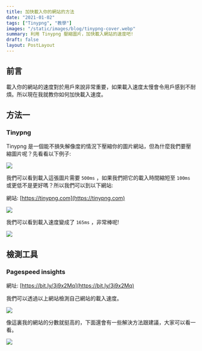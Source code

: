 ```yaml
---
title: 加快載入你的網站的方法
date: "2021-01-02"
tags: ["Tinypng", "教學"]
images: "/static/images/blog/tinypng-cover.webp"
summary: 利用 Tinypng 壓縮圖片，加快載入網站的速度吧!
draft: false
layout: PostLayout
---
```


## 前言

載入你的網站的速度對於用戶來說非常重要，如果載入速度太慢會令用戶感到不耐煩。所以現在我就教你如何加快載入速度。

## 方法一

### Tinypng

Tinypng 是一個能不損失解像度的情況下壓縮你的圖片網站，但為什麼我們要壓縮圖片呢？先看看以下例子:

![](/static/images/blog/tinypng-2.webp)

我們可以看到載入這張圖片需要 `500ms` ，如果我們把它的載入時間縮短至 `100ms` 或更低不是更好嗎？所以我們可以到以下網站:

網站: [https://tinypng.com](https://tinypng.com)

![](/static/images/blog/tinypng-3.webp)

我們可以看到載入速度變成了 `165ms` ，非常棒呢!

![](/static/images/blog/tinypng-4.webp)

## 檢測工具

### Pagespeed insights

網址: [https://bit.ly/3j9x2Mq](https://bit.ly/3j9x2Mq)

我們可以透過以上網站檢測自己網站的載入速度。

![](/static/images/blog/tinypng-5.webp)

像這裏我的網站的分數就挺高的，下面還會有一些解決方法跟建議，大家可以看一看。

![](/static/images/blog/tinypng-6.webp)
